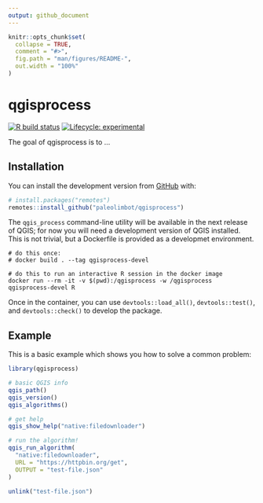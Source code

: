 ```yaml
---
output: github_document
---
```


<!-- README.md is generated from README.Rmd. Please edit that file -->

```r
knitr::opts_chunk$set(
  collapse = TRUE,
  comment = "#>",
  fig.path = "man/figures/README-",
  out.width = "100%"
)
```

# qgisprocess

<!-- badges: start -->
[![R build status](https://github.com/paleolimbot/qgisprocess/workflows/R-CMD-check/badge.svg)](https://github.com/paleolimbot/qgisprocess/actions)
[![Lifecycle: experimental](https://img.shields.io/badge/lifecycle-experimental-orange.svg)](https://www.tidyverse.org/lifecycle/#experimental)
<!-- badges: end -->

The goal of qgisprocess is to ...

## Installation

You can install the development version from [GitHub](https://github.com/) with:

``` r
# install.packages("remotes")
remotes::install_github("paleolimbot/qgisprocess")
```

The `qgis_process` command-line utility will be available in the next release of QGIS; for now you will need a development version of QGIS installed. This is not trivial, but a Dockerfile is provided as a developmet environment.

```
# do this once:
# docker build . --tag qgisprocess-devel

# do this to run an interactive R session in the docker image
docker run --rm -it -v $(pwd):/qgisprocess -w /qgisprocess qgisprocess-devel R
```

Once in the container, you can use `devtools::load_all()`, `devtools::test()`, and `devtools::check()` to develop the package.

## Example

This is a basic example which shows you how to solve a common problem:

```r
library(qgisprocess)

# basic QGIS info
qgis_path()
qgis_version()
qgis_algorithms()

# get help
qgis_show_help("native:filedownloader")

# run the algorithm!
qgis_run_algorithm(
  "native:filedownloader", 
  URL = "https://httpbin.org/get",
  OUTPUT = "test-file.json"
)
```

```r
unlink("test-file.json")
```

